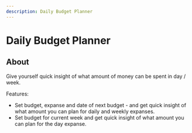 ```yaml
---
description: Daily Budget Planner
---
```


# Daily Budget Planner

## About

Give yourself quick insight of what amount of money can be spent in day / week.

Features:

- Set budget, expanse and date of next budget - and get quick insight of what amount you can plan for daily and weekly expanses.
- Set budget for current week and get quick insight of what amount you can plan for the day expanse.

